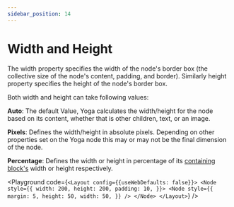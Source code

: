 ```yaml
---
sidebar_position: 14
---
```



# Width and Height

The width property specifies the width of the node's border box (the collective size of the node's content, padding, and border).
Similarly height property specifies the height of the node's border box.

Both width and height can take following values:

**Auto**: The default Value, Yoga calculates the width/height for the node based
on its content, whether that is other children, text, or an image.

**Pixels**: Defines the width/height in absolute pixels. Depending on other properties set on
the Yoga node this may or may not be the final dimension of the node.

**Percentage**: Defines the width or height in percentage of its [containing block's](https://developer.mozilla.org/en-US/docs/Web/CSS/Containing_block) width or height respectively.

<Playground code={`<Layout config={{useWebDefaults: false}}>
  <Node
    style={{
      width: 200,
      height: 200,
      padding: 10,
    }}>
    <Node
      style={{
        margin: 5,
        height: 50,
        width: 50,
      }}
    />
  </Node>
</Layout>`} />
